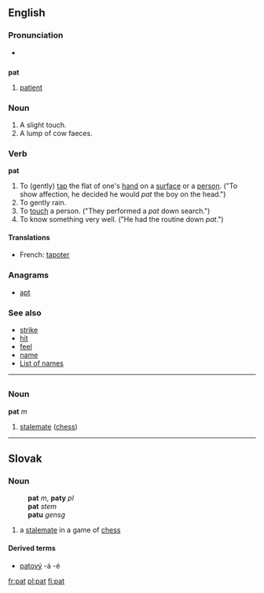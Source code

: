 {{See|Pat}}
==English==

===Pronunciation===
*{{audio|en-us-pat.ogg|Audio (US)}}

==={{abbreviation}}===
'''pat'''

# [[patient]]

===Noun=== 
{{en-noun-reg}}

# A slight touch.
# A lump of cow faeces.

===Verb===
'''pat'''

#To (gently) [[tap]] the flat of one's [[hand]] on a [[surface]] or a [[person]].  ("To show affection, he decided he would ''pat'' the boy on the head.")
#To gently rain.
#To [[touch]] a person.  ("They performed a ''pat'' down search.") 
#To know something very well.  ("He had the routine down ''pat''.")

====Translations====
{{top}}
*French: [[tapoter]]
{{mid}}
{{bottom}}

===Anagrams===
*[[apt]]

===See also===
*[[strike]]
*[[hit]]
*[[feel]]
*[[name]]
*[[List of names]]

----

=={{fr}}==

===Noun===
'''pat''' ''m''

# [[stalemate]] ([[chess]])

----
==Slovak==

===Noun===
:'''pat''' ''m'', '''paty''' ''pl''
:'''pat''' ''stem''
:'''patu''' ''gensg''
# a [[stalemate]] in a game of [[chess]]

====Derived terms====
* [[patový]] -á -é

[[fr:pat]]
[[pl:pat]]
[[fi:pat]]